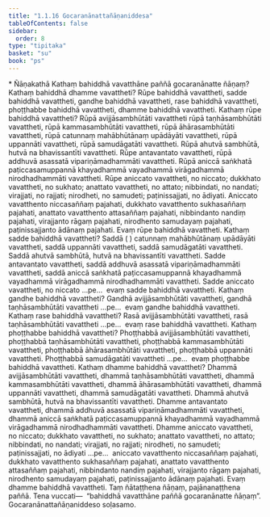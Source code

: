 ```yaml
---
title: "1.1.16 Gocaranānattañāṇaniddesa"
tableOfContents: false
sidebar:
  order: 8
type: "tipitaka"
basket: "su"
book: "ps"
---
```



<DynamicBreadcrumb />

<Paragraph type="center" book="ps">
* Ñāṇakathā
</Paragraph>


<Division number="67" book="ps">

<Paragraph number="484" book="ps">
Kathaṃ bahiddhā vavatthāne paññā gocaranānatte ñāṇaṃ? Kathaṃ bahiddhā dhamme vavattheti? Rūpe bahiddhā vavattheti, sadde bahiddhā vavattheti, gandhe bahiddhā vavattheti, rase bahiddhā vavattheti, phoṭṭhabbe bahiddhā vavattheti, dhamme bahiddhā vavattheti.
</Paragraph>

<Paragraph number="485" book="ps">
Kathaṃ rūpe bahiddhā vavattheti? Rūpā avijjāsambhūtāti vavattheti rūpā taṇhāsambhūtāti vavattheti, rūpā kammasambhūtāti vavattheti, rūpā āhārasambhūtāti vavattheti, rūpā catunnaṃ mahābhūtānaṃ upādāyāti vavattheti, rūpā uppannāti vavattheti, rūpā samudāgatāti vavattheti. Rūpā ahutvā sambhūtā, hutvā na bhavissantīti vavattheti. Rūpe antavantato vavattheti, rūpā addhuvā asassatā vipariṇāmadhammāti vavattheti. Rūpā aniccā saṅkhatā paṭiccasamuppannā khayadhammā vayadhammā virāgadhammā nirodhadhammāti vavattheti. Rūpe aniccato vavattheti, no niccato; dukkhato vavattheti, no sukhato; anattato vavattheti, no attato; nibbindati, no nandati; virajjati, no rajjati; nirodheti, no samudeti; paṭinissajjati, no ādiyati. Aniccato vavatthento niccasaññaṃ pajahati, dukkhato vavatthento sukhasaññaṃ pajahati, anattato vavatthento attasaññaṃ pajahati, nibbindanto nandiṃ pajahati, virajjanto rāgaṃ pajahati, nirodhento samudayaṃ pajahati, paṭinissajjanto ādānaṃ pajahati. Evaṃ rūpe bahiddhā vavattheti.
</Paragraph>

<Paragraph number="486" book="ps">
Kathaṃ sadde bahiddhā vavattheti? Saddā ( ) catunnaṃ mahābhūtānaṃ upādāyāti vavattheti, saddā uppannāti vavattheti, saddā samudāgatāti vavattheti. Saddā ahutvā sambhūtā, hutvā na bhavissantīti vavattheti. Sadde antavantato vavattheti, saddā addhuvā asassatā vipariṇāmadhammāti vavattheti, saddā aniccā saṅkhatā paṭiccasamuppannā khayadhammā vayadhammā virāgadhammā nirodhadhammāti vavattheti. Sadde aniccato vavattheti, no niccato …pe…  evaṃ sadde bahiddhā vavattheti.
</Paragraph>

<Paragraph number="487" book="ps">
Kathaṃ gandhe bahiddhā vavattheti? Gandhā avijjāsambhūtāti vavattheti, gandhā taṇhāsambhūtāti vavattheti …pe…  evaṃ gandhe bahiddhā vavattheti. Kathaṃ rase bahiddhā vavattheti? Rasā avijjāsambhūtāti vavattheti, rasā taṇhāsambhūtāti vavattheti …pe…  evaṃ rase bahiddhā vavattheti.
</Paragraph>

<Paragraph number="488" book="ps">
Kathaṃ phoṭṭhabbe bahiddhā vavattheti? Phoṭṭhabbā avijjāsambhūtāti vavattheti, phoṭṭhabbā taṇhāsambhūtāti vavattheti, phoṭṭhabbā kammasambhūtāti vavattheti, phoṭṭhabbā āhārasambhūtāti vavattheti, phoṭṭhabbā uppannāti vavattheti. Phoṭṭhabbā samudāgatāti vavattheti …pe…  evaṃ phoṭṭhabbe bahiddhā vavattheti.
</Paragraph>

<Paragraph number="489" book="ps">
Kathaṃ dhamme bahiddhā vavattheti? Dhammā avijjāsambhūtāti vavattheti, dhammā taṇhāsambhūtāti vavattheti, dhammā kammasambhūtāti vavattheti, dhammā āhārasambhūtāti vavattheti, dhammā uppannāti vavattheti, dhammā samudāgatāti vavattheti. Dhammā ahutvā sambhūtā, hutvā na bhavissantīti vavattheti. Dhamme antavantato vavattheti, dhammā addhuvā asassatā vipariṇāmadhammāti vavattheti, dhammā aniccā saṅkhatā paṭiccasamuppannā khayadhammā vayadhammā virāgadhammā nirodhadhammāti vavattheti. Dhamme aniccato vavattheti, no niccato; dukkhato vavattheti, no sukhato; anattato vavattheti, no attato; nibbindati, no nandati; virajjati, no rajjati; nirodheti, no samudeti; paṭinissajjati, no ādiyati …pe…  aniccato vavatthento niccasaññaṃ pajahati, dukkhato vavatthento sukhasaññaṃ pajahati, anattato vavatthento attasaññaṃ pajahati, nibbindanto nandiṃ pajahati, virajjanto rāgaṃ pajahati, nirodhento samudayaṃ pajahati, paṭinissajjanto ādānaṃ pajahati. Evaṃ dhamme bahiddhā vavattheti. Taṃ ñātaṭṭhena ñāṇaṃ, pajānanaṭṭhena paññā. Tena vuccati—  “bahiddhā vavatthāne paññā gocaranānatte ñāṇaṃ”.

</Paragraph>
</Division>

<Paragraph number="490" type="center" book="ps">
Gocaranānattañāṇaniddeso soḷasamo.
</Paragraph>